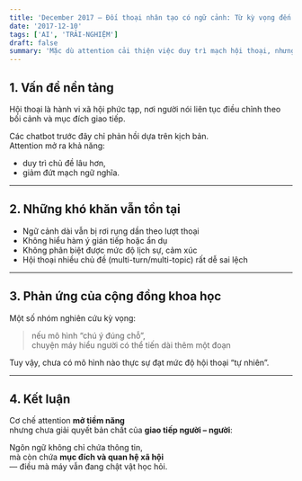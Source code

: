 ```yaml
---
title: 'December 2017 – Đối thoại nhân tạo có ngữ cảnh: Từ kỳ vọng đến dữ kiện'
date: '2017-12-10'
tags: ['AI', 'TRẢI-NGHIỆM']
draft: false
summary: 'Mặc dù attention cải thiện việc duy trì mạch hội thoại, nhưng khả năng hiểu dụng ý và cảm xúc vẫn còn nhiều giới hạn đáng kể.'
---
```


## 1. Vấn đề nền tảng

Hội thoại là hành vi xã hội phức tạp,
nơi người nói liên tục điều chỉnh theo bối cảnh và mục đích giao tiếp.

Các chatbot trước đây chỉ phản hồi dựa trên kịch bản.  
Attention mở ra khả năng:
- duy trì chủ đề lâu hơn,
- giảm đứt mạch ngữ nghĩa.

---

## 2. Những khó khăn vẫn tồn tại

- Ngữ cảnh dài vẫn bị rơi rụng dần theo lượt thoại
- Không hiểu hàm ý gián tiếp hoặc ẩn dụ
- Không phân biệt được mức độ lịch sự, cảm xúc
- Hội thoại nhiều chủ đề (multi-turn/multi-topic) rất dễ sai lệch

---

## 3. Phản ứng của cộng đồng khoa học

Một số nhóm nghiên cứu kỳ vọng:
> nếu mô hình “chú ý đúng chỗ”,  
> chuyện máy hiểu người có thể tiến dài thêm một đoạn

Tuy vậy, chưa có mô hình nào thực sự đạt mức độ hội thoại “tự nhiên”.

---

## 4. Kết luận

Cơ chế attention **mở tiềm năng**  
nhưng chưa giải quyết bản chất của **giao tiếp người – người**:

Ngôn ngữ không chỉ chứa thông tin,  
mà còn chứa **mục đích và quan hệ xã hội**  
— điều mà máy vẫn đang chật vật học hỏi.
